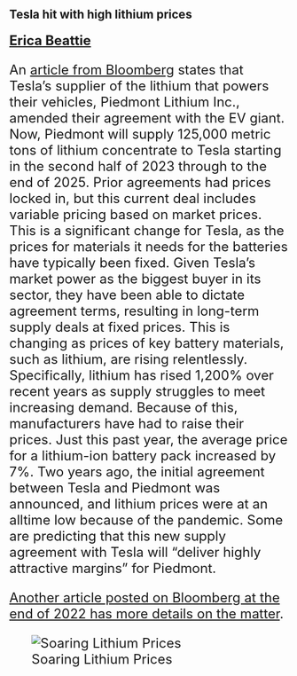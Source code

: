 ## Tesla hit with high lithium prices
#### <font size="+2"> [Erica Beattie](https://www.linkedin.com/in/erica-beattie-594b471a1/?originalSubdomain=ca)

An [article from Bloomberg](https://www.bloomberg.com/news/articles/2023-01-03/tesla-faces-higher-lithium-prices-after-supplier-amends-deal) states that Tesla's supplier of the lithium that powers their vehicles, Piedmont Lithium Inc., amended their agreement with the EV giant. Now, Piedmont will supply 125,000 metric tons of lithium concentrate to Tesla starting in the second half of 2023 through to the end of 2025. Prior agreements had prices locked in, but this current deal includes variable pricing based on market prices. This is a significant change for Tesla, as the prices for materials it needs for the batteries have typically been fixed. Given Tesla's market power as the biggest buyer in its sector, they have been able to dictate agreement terms, resulting in long-term supply deals at fixed prices. This is changing as prices of key battery materials, such as lithium, are rising relentlessly. Specifically, lithium has rised 1,200% over recent years as supply struggles to meet increasing demand. Because of this, manufacturers have had to raise their prices. Just this past year, the average price for a lithium-ion battery pack increased by 7%. Two years ago, the initial agreement between Tesla and Piedmont was announced, and lithium prices were at an alltime low because of the pandemic. Some are predicting that this new supply agreement with Tesla will "deliver highly attractive margins" for Piedmont.

[Another article posted on Bloomberg at the end of 2022 has more details on the matter](https://www.bloomberg.com/news/articles/2022-11-29/tesla-tsla-lithium-mine-strategy-tested-by-ford-gm#xj4y7vzkg). 

![Soaring Lithium Prices](https://smartcdn.gprod.postmedia.digital/financialpost/wp-content/uploads/2023/01/qw_Lithiums_Powerful_Rally__Pric.jpeg)